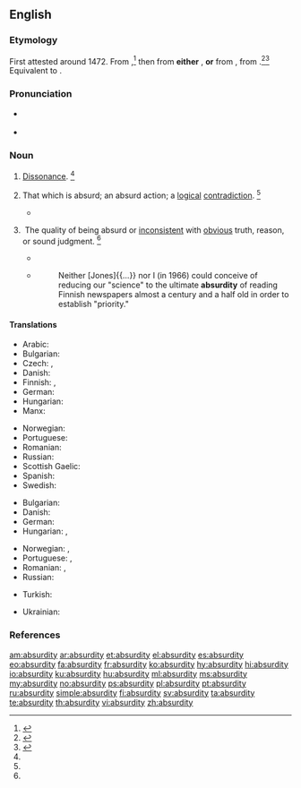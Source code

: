 ==English==

===Etymology===
First attested around 1472. From {{etyl|enm|en}} {{m|enm|absurdite}},<ref name=RHD>{{R:RHCD|page=7}}</ref> then from '''either''' {{etyl|frm|en}} {{m|frm|absurdité}}, '''or''' from {{etyl|LL.|en}} {{m|la|absurditas||dissonance, incongruity}}, from {{etyl|la|en}} {{m|la|absurdus}} {{suffix||itas|gloss2=quality, state, degree|lang=la|nocat=1}}.<ref name=WI3>{{R:MW3 1976|page=8}}</ref><ref name=SOED>{{R:SOED5|page=10}}</ref> Equivalent to {{suffix|absurd|ity|lang=en}}.

===Pronunciation===
* {{a|RP}} {{IPA|/əbˈsɝd.ɪ.ti/|lang=en}}
* {{a|US}} {{IPA|/æbˈsɝd.ɪ.ti/|/æbˈzɝd.ɪ.ti/|/əbˈsɝd.ɪ.ti/|/əbˈzɝd.ɪ.ti/|lang=en}}

===Noun===
{{en-noun|~|absurdities}}

# {{lb|en|obsolete|rare}} [[dissonance|Dissonance]]. {{defdate|Attested from around 1350 to 1470 until the late 17<sup>th</sup> century.}}<ref name=SOED/>
# {{lb|en|countable}} That which is absurd; an absurd action; a [[logical]] [[contradiction]]. {{defdate|First attested in the late 15<sup>th</sup> century.}}<ref name=SOED/>
#* {{quote-book|passage=His travels were full of '''absurdities'''.|author=Johnson}}
# {{lb|en|uncountable}} The quality of being absurd or [[inconsistent]] with [[obvious]] truth, reason, or sound judgment. {{defdate|First attested in the early 16<sup>th</sup> century.}}<ref name=SOED/>
#* {{quote-book|passage=The '''absurdity''' of the actual idea of an infinite number.|author=[[w:John Locke|John Locke]]}}
#* {{RQ:Schuster Hepaticae V|viii}}
#*: Neither [Jones]{{...}} nor I (in 1966) could conceive of reducing our "science" to the ultimate '''absurdity''' of reading Finnish newspapers almost a century and a half old in order to establish "priority."

====Translations====
{{trans-top|the quality of being absurd}}
* Arabic: {{t|ar|ساخافَة}}
* Bulgarian: {{t+|bg|абсурдност|tr=absúrdnost}}
* Czech: {{t|cs|absurdnost|f}}, {{t|cs|absurdita|f}}
* Danish: {{t|da|absurditet|c}}
* Finnish: {{t+|fi|mielettömyys}}, {{t+|fi|hulluus}}
* German: {{t+|de|Absurdität|f}}
* Hungarian: {{t+|hu|abszurdum}}
* Manx: {{t|gv|meecheeallid|m}}
{{trans-mid}}
* Norwegian: {{t+|no|absurditet|m}}
* Portuguese: {{t+|pt|absurdidade|f}}
* Romanian: {{t+|ro|absurditate}}
* Russian: {{t+|ru|абсу́рдность|f}}
* Scottish Gaelic: {{t|gd|amaideas|m}}
* Spanish: {{t+|es|absurdo|m}}
* Swedish: {{t+|sv|absurditet|c}}
{{trans-bottom}}

{{trans-top|an absurd action}}
* Bulgarian: {{t+|bg|абсурдност|tr=absúrdnost}}
* Danish: {{t|da|absurditet|c}}
* German: {{t+|de|Absurdität|f}}
* Hungarian: {{t+|hu|abszurdum}}, {{t+|hu|képtelenség}}
{{trans-mid}}
* Norwegian: {{t+|no|absurditet|m}}, {{t|no|meningsløshet|m}}
* Portuguese: {{t+|pt|absurdo|m}}, {{t+|pt|absurdidade|f}}
* Romanian: {{t+|ro|absurd}}, {{t+|ro|absurditate}}
* Russian: {{t+|ru|абсу́рд}}
{{trans-bottom}}

{{checktrans-top}}
* Turkish: {{t+check|tr|saçmalık}}
{{trans-mid}}
* Ukrainian: {{t-check|uk|:uk:абсурд|sc=Cyrl}}
{{trans-bottom}}

===References===
<references/>

[[am:absurdity]]
[[ar:absurdity]]
[[et:absurdity]]
[[el:absurdity]]
[[es:absurdity]]
[[eo:absurdity]]
[[fa:absurdity]]
[[fr:absurdity]]
[[ko:absurdity]]
[[hy:absurdity]]
[[hi:absurdity]]
[[io:absurdity]]
[[ku:absurdity]]
[[hu:absurdity]]
[[ml:absurdity]]
[[ms:absurdity]]
[[my:absurdity]]
[[no:absurdity]]
[[ps:absurdity]]
[[pl:absurdity]]
[[pt:absurdity]]
[[ru:absurdity]]
[[simple:absurdity]]
[[fi:absurdity]]
[[sv:absurdity]]
[[ta:absurdity]]
[[te:absurdity]]
[[th:absurdity]]
[[vi:absurdity]]
[[zh:absurdity]]
